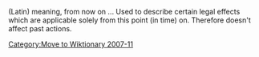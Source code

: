 [[Category:Move to Wiktionary 2007-11]]

(Latin) meaning, from now on ... Used to describe certain legal effects which are applicable solely from this point (in time) on. Therefore doesn't affect past actions.